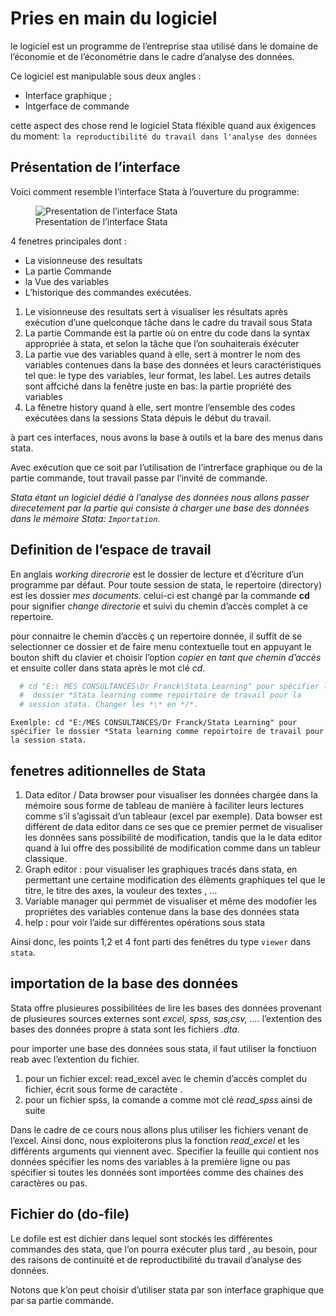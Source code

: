 # Pries en main du logiciel

le logiciel est un programme de l'entreprise staa utilisé dans le domaine de l'économie et de l'économétrie dans le cadre d'analyse des données.

Ce logiciel est manipulable sous deux angles : 

- Interface graphique ;
- Intgerface de commande

cette aspect des chose rend le logiciel Stata fléxible quand aux éxigences du moment: `la reproductibilité du travail dans l'analyse des données`

## Présentation de l'interface

Voici comment resemble l'interface Stata à l'ouverture du programme: 

 ![Presentation de l'interface Stata]("fenetre Stata.jpg") 
 
  4 fenetres principales dont : 
 
-  La visionneuse des resultats
-  La partie Commande
-  la Vue des variables
-  L'historique des commandes exécutées.

(1) Le visionneuse des resultats sert à visualiser les résultats après exécution d'une quelconque tâche dans le cadre du travail sous Stata
(2) La partie Commande est la partie où on entre du code dans la syntax appropriée à stata, et selon la tâche que l'on souhaiterais éxécuter
(3) La partie vue des variables quand à elle, sert à montrer le nom des variables contenues dans la  base des données et leurs caractéristiques tel que: le type des variables, leur format, les label. Les autres details sont affciché dans la fenêtre juste en bas: la partie propriété des variables
(4) La fênetre history quand à elle, sert montre l'ensemble des codes exécutées dans la sessions Stata dépuis le début du travail.

à part ces interfaces, nous avons la base à outils et la bare des menus dans stata. 

Avec exécution que ce soit par l'utilisation de l'intrerface graphique ou de la partie commande, tout travail passe par l'invité de commande.

*Stata étant un logiciel dédié à l'analyse des données nous allons passer direcetement par la partie qui consiste à charger une base des données dans le mémoire Stata: `Importation`.* 

## Definition de l'espace de travail

En anglais *working direcrorie* est le dossier de lecture et d'écriture d'un programme par défaut. Pour toute session de stata, le repertoire (directory) est les dossier *mes documents*. celui-ci est changé par la commande **cd** pour signifier *change directorie* et suivi du chemin d'accès  complet à ce repertoire.

pour connaitre le chemin d'accès ç un repertoire donnée, il suffit de se selectionner ce dossier et de faire menu contextuelle tout en appuyant le bouton shift du clavier et choisir l'option *copier en tant que chemin d'accès* et ensuite coller dans stata après le mot clé *cd*.

```r
  # cd "E:\ MES CONSULTANCES\Dr Franck\Stata Learning" pour spécifier le 
  #  dossier *Stata learning comme repoirtoire de travail pour la 
  # session stata. Changer les *\* en */*.
```


`Exemlple: cd "E:/MES CONSULTANCES/Dr Franck/Stata Learning" pour spécifier le dossier *Stata learning comme repoirtoire de travail pour la session stata.`

##  fenetres aditionnelles de Stata

(1) Data editor / Data browser pour visualiser les données chargée dans la mémoire sous forme de tableau de manière à faciliter leurs lectures comme s'il s'agissait d'un tableaur (excel par exemple).
Data bowser est différent de data editor dans ce ses que ce premier permet de visualiser les données sans possibilité de modification, tandis que la le data editor quand à lui offre des possibilité de modification comme dans un tableur classique.
(2) Graph editor : pour visualiser les graphiques tracés dans stata, en permettant une certaine modification des élèments graphiques tel que le titre, le titre des axes, la vouleur des textes , ...
(3) Variable manager qui permmet de visualiser et même des modofier les propriétes des variables contenue dans la base des données stata
(4) help : pour voir l'aide sur différentes opérations sous stata

Ainsi donc, les points 1,2 et 4 font parti des fenêtres du type `viewer` dans `stata`.



## importation de la base des données

Stata offre plusieures possibilitées de lire les bases des données provenant de plusieures sources externes sont *excel, spss, sas,csv, ...*.
l'extention des bases des données propre à stata sont les fichiers *.dta*. 

pour importer une base des données sous stata, il faut utiliser la fonctiuon reab avec l'extention du fichier.

(1) pour un fichier excel: read_excel avec le chemin d'accès complet du fichier,  écrit sous forme de caractète .
(2) pour un fichier spss, la comande a comme mot clé *read_spss*
ainsi de suite

Dans le cadre de ce cours nous allons plus utiliser les fichiers venant de l'excel. Ainsi donc, nous exploiterons plus la fonction *read_excel* et les différents arguments qui viennent avec.
Specifier la feuille qui contient nos données
spécifier les  noms des variables à la première ligne ou pas
spécifier si toutes les données sont importées comme des chaines des caractères ou pas.


## Fichier do (do-file)

Le dofile est est dichier dans lequel sont stockés les différentes commandes des stata, que l'on pourra exécuter plus tard , au besoin, pour des raisons de continuité et de reproductibilité du travail d'analyse des données.

Notons que k'on peut choisir d'utiliser stata par son interface graphique que par sa partie commande.

